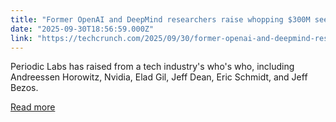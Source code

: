 ```yaml
---
title: "Former OpenAI and DeepMind researchers raise whopping $300M seed to automate science "
date: "2025-09-30T18:56:59.000Z"
link: "https://techcrunch.com/2025/09/30/former-openai-and-deepmind-researchers-raise-whopping-300m-seed-to-automate-science/"
---
```


Periodic Labs has raised from a tech industry's who's who, including Andreessen Horowitz, Nvidia, Elad Gil, Jeff Dean, Eric Schmidt, and Jeff Bezos. 

[Read more](https://techcrunch.com/2025/09/30/former-openai-and-deepmind-researchers-raise-whopping-300m-seed-to-automate-science/)
